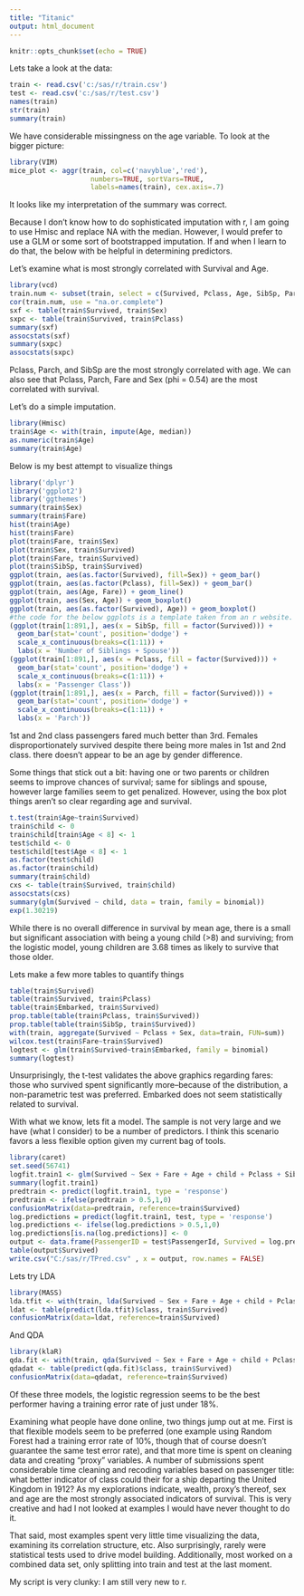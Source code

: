 ---
title: "Titanic"
output: html_document
---

```{r setup, include=FALSE}
knitr::opts_chunk$set(echo = TRUE)
```

Lets take a look at the data:
```{r}
train <- read.csv('c:/sas/r/train.csv')
test <- read.csv('c:/sas/r/test.csv')
names(train)
str(train)
summary(train)
```
We have considerable missingness on the age variable. To look at the bigger picture:

```{r}
library(VIM)
mice_plot <- aggr(train, col=c('navyblue','red'),
                    numbers=TRUE, sortVars=TRUE,
                    labels=names(train), cex.axis=.7)
```
It looks like my interpretation of the summary was correct. 

Because I don't know how to do sophisticated imputation with r, I am going to use Hmisc and replace NA with the median. However, I would prefer to use a GLM or some sort of bootstrapped imputation. If and when I learn to do that, the below with be helpful in determining predictors. 

Let's examine what is most strongly correlated with Survival and Age.

```{r}
library(vcd)
train.num <- subset(train, select = c(Survived, Pclass, Age, SibSp, Parch, Fare))
cor(train.num, use = "na.or.complete")
sxf <- table(train$Survived, train$Sex)
sxpc <- table(train$Survived, train$Pclass)
summary(sxf)
assocstats(sxf)
summary(sxpc)
assocstats(sxpc)

```

Pclass, Parch, and SibSp are the most strongly correlated with age. We can also see that Pclass, Parch, Fare and Sex (phi = 0.54) are the most correlated with survival.  

Let's do a simple imputation.

```{r}
library(Hmisc)
train$Age <- with(train, impute(Age, median))
as.numeric(train$Age)
summary(train$Age)
```


Below is my best attempt to visualize things
```{r}
library('dplyr')
library('ggplot2')
library('ggthemes')
summary(train$Sex)
summary(train$Fare)
hist(train$Age)
hist(train$Fare)
plot(train$Fare, train$Sex)
plot(train$Sex, train$Survived)
plot(train$Fare, train$Survived)
plot(train$SibSp, train$Survived)
ggplot(train, aes(as.factor(Survived), fill=Sex)) + geom_bar()
ggplot(train, aes(as.factor(Pclass), fill=Sex)) + geom_bar()
ggplot(train, aes(Age, Fare)) + geom_line()
ggplot(train, aes(Sex, Age)) + geom_boxplot()
ggplot(train, aes(as.factor(Survived), Age)) + geom_boxplot()
#the code for the below ggplots is a template taken from an r website. 
(ggplot(train[1:891,], aes(x = SibSp, fill = factor(Survived))) +
  geom_bar(stat='count', position='dodge') +
  scale_x_continuous(breaks=c(1:11)) +
  labs(x = 'Number of Siblings + Spouse'))
(ggplot(train[1:891,], aes(x = Pclass, fill = factor(Survived))) +
  geom_bar(stat='count', position='dodge') +
  scale_x_continuous(breaks=c(1:11)) +
  labs(x = 'Passenger Class'))
(ggplot(train[1:891,], aes(x = Parch, fill = factor(Survived))) +
  geom_bar(stat='count', position='dodge') +
  scale_x_continuous(breaks=c(1:11)) +
  labs(x = 'Parch'))

```
1st and 2nd class passengers fared much better than 3rd. Females disproportionately survived despite there being more males in 1st and 2nd class. there doesn't appear to be an age by gender difference. 

Some things that stick out a bit: having one or two parents or children seems to improve chances of survival; same for siblings and spouse, however large families seem to get penalized. However, using the box plot things aren't so clear regarding age and survival. 

```{r}
t.test(train$Age~train$Survived)
train$child <- 0
train$child[train$Age < 8] <- 1
test$child <- 0
test$child[test$Age < 8] <- 1
as.factor(test$child)
as.factor(train$child)
summary(train$child)
cxs <- table(train$Survived, train$child)
assocstats(cxs)
summary(glm(Survived ~ child, data = train, family = binomial))
exp(1.30219)

```
While there is no overall difference in survival by mean age, there is a small but significant association with being a young child (>8) and surviving; from the logistic model, young children are 3.68 times as likely to survive that those older. 


Lets make a few more tables to quantify things
```{r}
table(train$Survived)
table(train$Survived, train$Pclass)
table(train$Embarked, train$Survived)
prop.table(table(train$Pclass, train$Survived))
prop.table(table(train$SibSp, train$Survived))
with(train, aggregate(Survived ~ Pclass + Sex, data=train, FUN=sum))
wilcox.test(train$Fare~train$Survived)
logtest <- glm(train$Survived~train$Embarked, family = binomial)
summary(logtest)
```
Unsurprisingly, the t-test validates the above graphics regarding fares: those who survived spent significantly more--because of the distribution, a non-parametric test was preferred.  Embarked does not seem statistically related to survival. 


With what we know, lets fit a model. The sample is not very large and we have (what I consider) to be a number of predictors. I think this scenario favors a less flexible option given my current bag of tools. 
```{r}
library(caret)
set.seed(56741)
logfit.train1 <- glm(Survived ~ Sex + Fare + Age + child + Pclass + SibSp + Parch, data = train, family = binomial)
summary(logfit.train1)
predtrain <- predict(logfit.train1, type = 'response')
predtrain <- ifelse(predtrain > 0.5,1,0)
confusionMatrix(data=predtrain, reference=train$Survived)
log.predictions = predict(logfit.train1, test, type = 'response')
log.predictions <- ifelse(log.predictions > 0.5,1,0)
log.predictions[is.na(log.predictions)] <- 0
output <- data.frame(PassengerID = test$PassengerId, Survived = log.predictions)
table(output$Survived)
write.csv("C:/sas/r/TPred.csv" , x = output, row.names = FALSE)
```

Lets try LDA
```{r}
library(MASS)
lda.tfit <- with(train, lda(Survived ~ Sex + Fare + Age + child + Pclass + SibSp + Parch, data = train))
ldat <- table(predict(lda.tfit)$class, train$Survived)
confusionMatrix(data=ldat, reference=train$Survived)
```
And QDA
```{r}
library(klaR)
qda.fit <- with(train, qda(Survived ~ Sex + Fare + Age + child + Pclass + SibSp + Parch, data = train))
qdadat <- table(predict(qda.fit)$class, train$Survived)
confusionMatrix(data=qdadat, reference=train$Survived)
```

Of these three models, the logistic regression seems to be the best performer having a training error rate of just under 18%. 

Examining what people have done online, two things jump out at me. First is that flexible models seem to be preferred (one example using Random Forest had a training error rate of 10%, though that of course doesn't guarantee the same test error rate), and that more time is spent on cleaning data and creating "proxy" variables. A number of submissions spent considerable time cleaning and recoding variables based on passenger title: what better indicator of class could their for a ship departing the United Kingdom in 1912? As my explorations indicate, wealth, proxy's thereof, sex and age are the most strongly associated indicators of survival. This is very creative and had I not looked at examples I would have never thought to do it. 

That said, most examples spent very little time visualizing the data, examining its correlation structure, etc. Also surprisingly, rarely were statistical tests used to drive model building. Additionally, most worked on a combined data set, only splitting into train and test at the last moment. 

My script is very clunky: I am still very new to r.  

